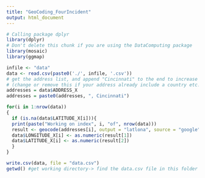 ```yaml
---
title: "GeoCoding_FourIncident"
output: html_document
---
```

```r
# Calling package dplyr
library(dplyr)
# Don't delete this chunk if you are using the DataComputing package
library(mosaic)
library(ggmap)
```

```r
infile <- "data"
data <- read.csv(paste0('./', infile, '.csv'))
# get the address list, and append "Cincinnati" to the end to increase accuracy 
# (change or remove this if your address already include a country etc.)
addresses = data$ADDRESS_X
addresses = paste0(addresses, ", Cincinnati")
```

```r
for(i in 1:nrow(data))
{
  if (is.na(data$LATITUDE_X[i])){
  print(paste("Working on index", i, "of", nrow(data)))
  result <- geocode(addresses[i], output = "latlona", source = "google")
  data$LONGITUDE_X[i] <- as.numeric(result[1])
  data$LATITUDE_X[i] <- as.numeric(result[2])
  }
}

```

```r
write.csv(data, file = "data.csv")
getwd() #get working directory-> find the data.csv file in this folder and upload it to github
```


